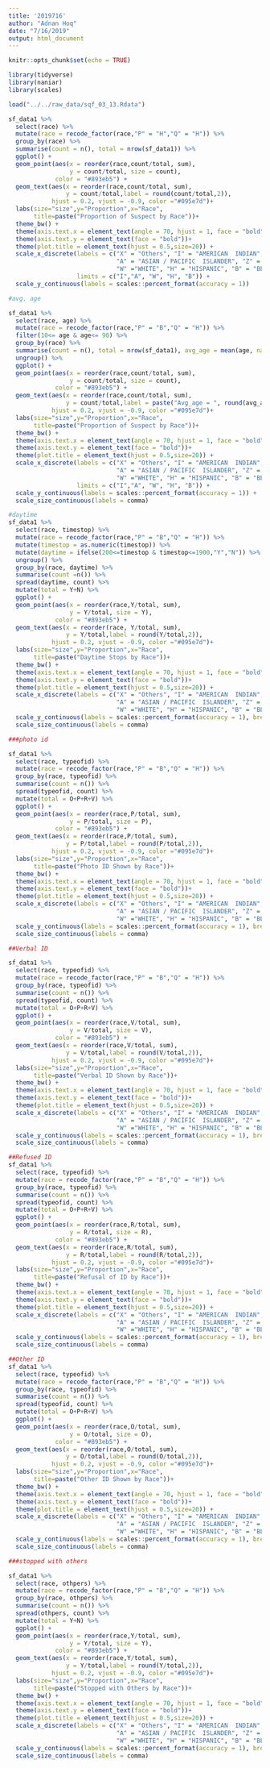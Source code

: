 ```yaml
---
title: '2019716'
author: "Adnan Hoq"
date: "7/16/2019"
output: html_document
---
```


```r
knitr::opts_chunk$set(echo = TRUE)
```

```r
library(tidyverse)
library(naniar)
library(scales)
```

```r
load("../../raw_data/sqf_03_13.Rdata")
```


```r

sf_data1 %>%
  select(race) %>%
  mutate(race = recode_factor(race,"P" = "H","Q" = "H")) %>%
  group_by(race) %>%
  summarise(count = n(), total = nrow(sf_data1)) %>%
  ggplot() +
  geom_point(aes(x = reorder(race,count/total, sum),
                 y = count/total, size = count),
             color = "#893eb5") +
  geom_text(aes(x = reorder(race,count/total, sum),
                y = count/total,label = round(count/total,2)),
            hjust = 0.2, vjust = -0.9, color ="#095e7d")+
  labs(size="size",y="Proportion",x="Race",
       title=paste("Proportion of Suspect by Race"))+
  theme_bw() +
  theme(axis.text.x = element_text(angle = 70, hjust = 1, face = "bold"))+
  theme(axis.text.y = element_text(face = "bold"))+
  theme(plot.title = element_text(hjust = 0.5,size=20)) +
  scale_x_discrete(labels = c("X" = "Others", "I" = "AMERICAN  INDIAN", "U" = "UNKNOWN",
                              "A" = "ASIAN / PACIFIC  ISLANDER", "Z" = "",
                              "W" ="WHITE", "H" = "HISPANIC", "B" = "BLACK"),
                   limits = c("I","A", "W", "H", "B")) +
  scale_y_continuous(labels = scales::percent_format(accuracy = 1))


```


```r
#avg. age

sf_data1 %>%
  select(race, age) %>%
  mutate(race = recode_factor(race,"P" = "B","Q" = "H")) %>%
  filter(10<= age & age<= 90) %>% 
  group_by(race) %>%
  summarise(count = n(), total = nrow(sf_data1), avg_age = mean(age, na.rm = T)) %>%
  ungroup() %>%
  ggplot() +
  geom_point(aes(x = reorder(race,count/total, sum),
                 y = count/total, size = count),
             color = "#893eb5") +
  geom_text(aes(x = reorder(race,count/total, sum),
                y = count/total,label = paste("Avg_age = ", round(avg_age,2))),
            hjust = 0.2, vjust = -0.9, color ="#095e7d")+
  labs(size="size",y="Proportion",x="Race",
       title=paste("Proportion of Suspect by Race"))+
  theme_bw() +
  theme(axis.text.x = element_text(angle = 70, hjust = 1, face = "bold"))+
  theme(axis.text.y = element_text(face = "bold"))+
  theme(plot.title = element_text(hjust = 0.5,size=20)) +
  scale_x_discrete(labels = c("X" = "Others", "I" = "AMERICAN  INDIAN", "U" = "UNKNOWN",
                              "A" = "ASIAN / PACIFIC  ISLANDER", "Z" = "",
                              "W" ="WHITE", "H" = "HISPANIC", "B" = "BLACK"),
                   limits = c("I","A", "W", "H", "B")) +
  scale_y_continuous(labels = scales::percent_format(accuracy = 1)) +
  scale_size_continuous(labels = comma)

```


```r
#daytime
sf_data1 %>%
  select(race, timestop) %>%
  mutate(race = recode_factor(race,"P" = "B","Q" = "H")) %>%
  mutate(timestop = as.numeric(timestop)) %>%
  mutate(daytime = ifelse(200<=timestop & timestop<=1900,"Y","N")) %>%
  ungroup() %>%
  group_by(race, daytime) %>%
  summarise(count =n()) %>%
  spread(daytime, count) %>%
  mutate(total = Y+N) %>%
  ggplot() +
  geom_point(aes(x = reorder(race,Y/total, sum),
                 y = Y/total, size = Y),
             color = "#893eb5") +
  geom_text(aes(x = reorder(race, Y/total, sum),
                y = Y/total,label = round(Y/total,2)),
            hjust = 0.2, vjust = -0.9, color ="#095e7d")+
  labs(size="size",y="Proportion",x="Race",
       title=paste("Daytime Stops by Race"))+
  theme_bw() +
  theme(axis.text.x = element_text(angle = 70, hjust = 1, face = "bold"))+
  theme(axis.text.y = element_text(face = "bold"))+
  theme(plot.title = element_text(hjust = 0.5,size=20)) +
  scale_x_discrete(labels = c("X" = "Others", "I" = "AMERICAN  INDIAN", "U" = "UNKNOWN",
                              "A" = "ASIAN / PACIFIC  ISLANDER", "Z" = "",
                              "W" ="WHITE", "H" = "HISPANIC", "B" = "BLACK")) +
  scale_y_continuous(labels = scales::percent_format(accuracy = 1), breaks = seq(0,1,by =.05)) +
  scale_size_continuous(labels = comma)
```

```r

###photo id

sf_data1 %>%
  select(race, typeofid) %>%
  mutate(race = recode_factor(race,"P" = "B","Q" = "H")) %>%
  group_by(race, typeofid) %>%
  summarise(count = n()) %>%
  spread(typeofid, count) %>%
  mutate(total = O+P+R+V) %>%
  ggplot() +
  geom_point(aes(x = reorder(race,P/total, sum),
                 y = P/total, size = P),
             color = "#893eb5") +
  geom_text(aes(x = reorder(race,P/total, sum),
                y = P/total,label = round(P/total,2)),
            hjust = 0.2, vjust = -0.9, color ="#095e7d")+
  labs(size="size",y="Proportion",x="Race",
       title=paste("Photo ID Shown by Race"))+
  theme_bw() +
  theme(axis.text.x = element_text(angle = 70, hjust = 1, face = "bold"))+
  theme(axis.text.y = element_text(face = "bold"))+
  theme(plot.title = element_text(hjust = 0.5,size=20)) +
  scale_x_discrete(labels = c("X" = "Others", "I" = "AMERICAN  INDIAN", "U" = "UNKNOWN",
                              "A" = "ASIAN / PACIFIC  ISLANDER", "Z" = "",
                              "W" ="WHITE", "H" = "HISPANIC", "B" = "BLACK")) +
  scale_y_continuous(labels = scales::percent_format(accuracy = 1), breaks = seq(0,1,by =.05)) +
  scale_size_continuous(labels = comma)
```


```r
##Verbal ID

sf_data1 %>%
  select(race, typeofid) %>%
  mutate(race = recode_factor(race,"P" = "B","Q" = "H")) %>%
  group_by(race, typeofid) %>%
  summarise(count = n()) %>%
  spread(typeofid, count) %>%
  mutate(total = O+P+R+V) %>%
  ggplot() +
  geom_point(aes(x = reorder(race,V/total, sum),
                 y = V/total, size = V),
             color = "#893eb5") +
  geom_text(aes(x = reorder(race,V/total, sum),
                y = V/total,label = round(V/total,2)),
            hjust = 0.2, vjust = -0.9, color ="#095e7d")+
  labs(size="size",y="Proportion",x="Race",
       title=paste("Verbal ID Shown by Race"))+
  theme_bw() +
  theme(axis.text.x = element_text(angle = 70, hjust = 1, face = "bold"))+
  theme(axis.text.y = element_text(face = "bold"))+
  theme(plot.title = element_text(hjust = 0.5,size=20)) +
  scale_x_discrete(labels = c("X" = "Others", "I" = "AMERICAN  INDIAN", "U" = "UNKNOWN",
                              "A" = "ASIAN / PACIFIC  ISLANDER", "Z" = "",
                              "W" ="WHITE", "H" = "HISPANIC", "B" = "BLACK")) +
  scale_y_continuous(labels = scales::percent_format(accuracy = 1), breaks = seq(0,1,by =.05)) +
  scale_size_continuous(labels = comma)


```


```r
##Refused ID
sf_data1 %>%
  select(race, typeofid) %>%
  mutate(race = recode_factor(race,"P" = "B","Q" = "H")) %>%
  group_by(race, typeofid) %>%
  summarise(count = n()) %>%
  spread(typeofid, count) %>%
  mutate(total = O+P+R+V) %>%
  ggplot() +
  geom_point(aes(x = reorder(race,R/total, sum),
                 y = R/total, size = R),
             color = "#893eb5") +
  geom_text(aes(x = reorder(race,R/total, sum),
                y = R/total,label = round(R/total,2)),
            hjust = 0.2, vjust = -0.9, color ="#095e7d")+
  labs(size="size",y="Proportion",x="Race",
       title=paste("Refusal of ID by Race"))+
  theme_bw() +
  theme(axis.text.x = element_text(angle = 70, hjust = 1, face = "bold"))+
  theme(axis.text.y = element_text(face = "bold"))+
  theme(plot.title = element_text(hjust = 0.5,size=20)) +
  scale_x_discrete(labels = c("X" = "Others", "I" = "AMERICAN  INDIAN", "U" = "UNKNOWN",
                              "A" = "ASIAN / PACIFIC  ISLANDER", "Z" = "",
                              "W" ="WHITE", "H" = "HISPANIC", "B" = "BLACK")) +
  scale_y_continuous(labels = scales::percent_format(accuracy = 1), breaks = seq(0,1,by =.05)) +
  scale_size_continuous(labels = comma)

```

```r
##Other ID
sf_data1 %>%
  select(race, typeofid) %>%
  mutate(race = recode_factor(race,"P" = "B","Q" = "H")) %>%
  group_by(race, typeofid) %>%
  summarise(count = n()) %>%
  spread(typeofid, count) %>%
  mutate(total = O+P+R+V) %>%
  ggplot() +
  geom_point(aes(x = reorder(race,O/total, sum),
                 y = O/total, size = O),
             color = "#893eb5") +
  geom_text(aes(x = reorder(race,O/total, sum),
                y = O/total,label = round(O/total,2)),
            hjust = 0.2, vjust = -0.9, color ="#095e7d")+
  labs(size="size",y="Proportion",x="Race",
       title=paste("Other ID Shown by Race"))+
  theme_bw() +
  theme(axis.text.x = element_text(angle = 70, hjust = 1, face = "bold"))+
  theme(axis.text.y = element_text(face = "bold"))+
  theme(plot.title = element_text(hjust = 0.5,size=20)) +
  scale_x_discrete(labels = c("X" = "Others", "I" = "AMERICAN  INDIAN", "U" = "UNKNOWN",
                              "A" = "ASIAN / PACIFIC  ISLANDER", "Z" = "",
                              "W" ="WHITE", "H" = "HISPANIC", "B" = "BLACK")) +
  scale_y_continuous(labels = scales::percent_format(accuracy = 1), breaks = seq(0,1,by =.05)) +
  scale_size_continuous(labels = comma)

```


```r
###stopped with others

sf_data1 %>%
  select(race, othpers) %>%
  mutate(race = recode_factor(race,"P" = "B","Q" = "H")) %>%
  group_by(race, othpers) %>%
  summarise(count = n()) %>%
  spread(othpers, count) %>%
  mutate(total = Y+N) %>%
  ggplot() +
  geom_point(aes(x = reorder(race,Y/total, sum),
                 y = Y/total, size = Y),
             color = "#893eb5") +
  geom_text(aes(x = reorder(race,Y/total, sum),
                y = Y/total,label = round(Y/total,2)),
            hjust = 0.2, vjust = -0.9, color ="#095e7d")+
  labs(size="size",y="Proportion",x="Race",
       title=paste("Stopped with Others by Race"))+
  theme_bw() +
  theme(axis.text.x = element_text(angle = 70, hjust = 1, face = "bold"))+
  theme(axis.text.y = element_text(face = "bold"))+
  theme(plot.title = element_text(hjust = 0.5,size=20)) +
  scale_x_discrete(labels = c("X" = "Others", "I" = "AMERICAN  INDIAN", "U" = "UNKNOWN",
                              "A" = "ASIAN / PACIFIC  ISLANDER", "Z" = "",
                              "W" ="WHITE", "H" = "HISPANIC", "B" = "BLACK")) +
  scale_y_continuous(labels = scales::percent_format(accuracy = 1), breaks = seq(0,1,by =.05)) +
  scale_size_continuous(labels = comma)

```